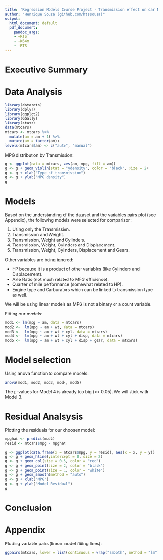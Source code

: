 ```yaml
---
title: 'Regression Models Course Project - Transmission effect on car MPG performance'
author: "Henrique Souza (github.com/htssouza)"
output:
  html_document: default
  pdf_document:
    pandoc_args:
    - +RTS
    - -K64m
    - -RTS
---
```


# Executive Summary

# Data Analysis

```r
library(datasets)
library(dplyr)
library(ggplot2)
library(GGally)
library(stats)
data(mtcars)
mtcars <- mtcars %>%
  mutate(am = am + 1) %>%
  mutate(am = factor(am))
levels(mtcars$am) <- c("auto", "manual")
```

MPG distribution by Transmission:

```r
g <- ggplot(data = mtcars, aes(am, mpg, fill = am))
g <- g + geom_violin(stat = "ydensity", color = "black", size = 2)
g <- g + xlab("Type of transmission")
g <- g + ylab("MPG density")
g
```

# Models

Based on the understanding of the dataset and the variables pairs plot (see Appendix),
the following models were selected for comparison:

1. Using only the Transmission.
1. Transmission and Weight.
1. Transmission, Weight and Cylinders.
1. Transmission, Weight, Cylinders and Displacement.
1. Transmission, Weight, Cylinders, Displacement and Gears.

Other variables are being ignored:

- HP because it is a product of other variables (like Cylinders and Displacement).
- Axle Ratio (not much related to MPG efficience).
- Quarter of mile performance (somewhat related to HP).
- Engine type and Carburators which can be linked to transmission type as well.

We will be using linear models as MPG is not a binary or a count variable.

Fitting our models:
```r
mod1 <- lm(mpg ~ am, data = mtcars)
mod2 <-  lm(mpg ~ am + wt, data = mtcars)
mod3 <-  lm(mpg ~ am + wt + cyl, data = mtcars)
mod4 <-  lm(mpg ~ am + wt + cyl + disp, data = mtcars)
mod5 <-  lm(mpg ~ am + wt + cyl + disp + gear, data = mtcars)
```

# Model selection

Using anova function to compare models:

```r
anova(mod1, mod2, mod3, mod4, mod5)
```

The p-values for Model 4 is already too big (>= 0.05).
We will stick with Model 3.

# Residual Analsysis

Plotting the residuals for our choosen model:

```r
mpghat <- predict(mod2)
resid <- mtcars$mpg - mpghat

g <- ggplot(data.frame(x = mtcars$mpg, y = resid), aes(x = x, y = y))
g <- g + geom_hline(yintercept = 0, size = 2)
g <- g + geom_col(size = 0.5, color = "red")
g <- g + geom_point(size = 2, color = "black")
g <- g + geom_point(size = 1, color = "white")
g <- g + geom_smooth(method = "auto")
g <- g + xlab("MPG")
g <- g + ylab("Model Residual")
g
```

# Conclusion

# Appendix

Plotting variable pairs (linear model fitting lines):
```r
ggpairs(mtcars, lower = list(continuous = wrap("smooth", method = "lm")))
```

